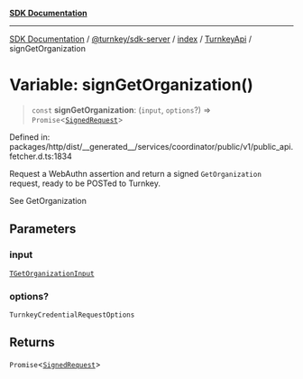 [**SDK Documentation**](../../../../../../README.mdx)

***

[SDK Documentation](../../../../../../packages.mdx) / [@turnkey/sdk-server](../../../../README.mdx) / [index](../../../README.mdx) / [TurnkeyApi](../README.mdx) / signGetOrganization

# Variable: signGetOrganization()

> `const` **signGetOrganization**: (`input`, `options`?) => `Promise`\<[`SignedRequest`](../../../../../http/index/type-aliases/SignedRequest.mdx)\>

Defined in: packages/http/dist/\_\_generated\_\_/services/coordinator/public/v1/public\_api.fetcher.d.ts:1834

Request a WebAuthn assertion and return a signed `GetOrganization` request, ready to be POSTed to Turnkey.

See GetOrganization

## Parameters

### input

[`TGetOrganizationInput`](../type-aliases/TGetOrganizationInput.mdx)

### options?

`TurnkeyCredentialRequestOptions`

## Returns

`Promise`\<[`SignedRequest`](../../../../../http/index/type-aliases/SignedRequest.mdx)\>
